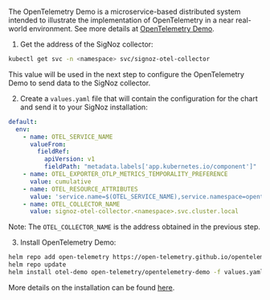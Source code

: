The OpenTelemetry Demo is a microservice-based distributed system intended to illustrate the implementation of OpenTelemetry in a near real-world environment. See more details at [OpenTelemetry Demo](https://opentelemetry.io/ecosystem/demo/).

1. Get the address of the SigNoz collector:

```bash
kubectl get svc -n <namespace> svc/signoz-otel-collector
```

This value will be used in the next step to configure the OpenTelemetry Demo to send data to the SigNoz collector.

2. Create a `values.yaml` file that will contain the configuration for the chart and send it to your SigNoz installation:

```yaml
default:
  env:
    - name: OTEL_SERVICE_NAME
      valueFrom:
        fieldRef:
          apiVersion: v1
          fieldPath: "metadata.labels['app.kubernetes.io/component']"
    - name: OTEL_EXPORTER_OTLP_METRICS_TEMPORALITY_PREFERENCE
      value: cumulative
    - name: OTEL_RESOURCE_ATTRIBUTES
      value: 'service.name=$(OTEL_SERVICE_NAME),service.namespace=opentelemetry-demo,service.version={{ .Values.appVersion }}'
    - name: OTEL_COLLECTOR_NAME
      value: signoz-otel-collector.<namespace>.svc.cluster.local
```

Note: The `OTEL_COLLECTOR_NAME` is the address obtained in the previous step.


3. Install OpenTelemetry Demo:

```bash
helm repo add open-telemetry https://open-telemetry.github.io/opentelemetry-helm-charts
helm repo update
helm install otel-demo open-telemetry/opentelemetry-demo -f values.yaml
```

More details on the installation can be found [here](https://opentelemetry.io/docs/demo/kubernetes-deployment/).


